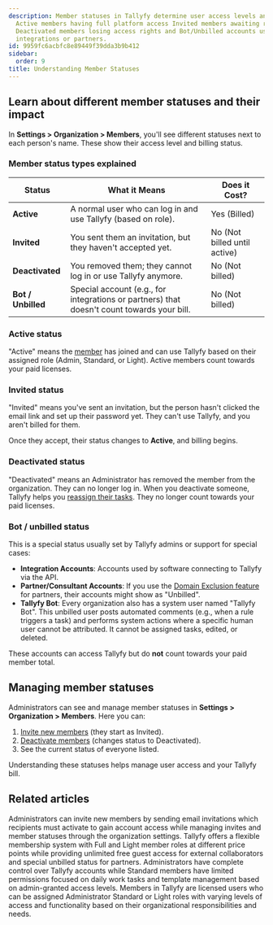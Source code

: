 ```yaml
---
description: Member statuses in Tallyfy determine user access levels and billing with
  Active members having full platform access Invited members awaiting registration
  Deactivated members losing access rights and Bot/Unbilled accounts used for special
  integrations or partners.
id: 9959fc6acbfc8e89449f39dda3b9b412
sidebar:
  order: 9
title: Understanding Member Statuses
---
```


## Learn about different member statuses and their impact

In **Settings > Organization > Members**, you'll see different statuses next to each person's name. These show their access level and billing status.

### Member status types explained

| Status             | What it Means                                                  | Does it Cost?              |
|--------------------|----------------------------------------------------------------|----------------------------|
| **Active**         | A normal user who can log in and use Tallyfy (based on role). | Yes (Billed)               |
| **Invited**        | You sent them an invitation, but they haven't accepted yet.      | No (Not billed until active) |
| **Deactivated**    | You removed them; they cannot log in or use Tallyfy anymore.   | No (Not billed)            |
| **Bot / Unbilled** | Special account (e.g., for integrations or partners) that doesn't count towards your bill. | No (Not billed)            |

### Active status

"Active" means the [member](/products/pro/documenting/members/) has joined and can use Tallyfy based on their assigned role (Admin, Standard, or Light). Active members count towards your paid licenses.

### Invited status

"Invited" means you've sent an invitation, but the person hasn't clicked the email link and set up their password yet. They can't use Tallyfy, and you aren't billed for them.

Once they accept, their status changes to **Active**, and billing begins.

### Deactivated status

"Deactivated" means an Administrator has removed the member from the organization. They can no longer log in. When you deactivate someone, Tallyfy helps you [reassign their tasks](/products/pro/settings/org-settings/how-can-i-remove-a-member-from-my-tallyfy-organization/). They no longer count towards your paid licenses.

### Bot / unbilled status

This is a special status usually set by Tallyfy admins or support for special cases:

*   **Integration Accounts**: Accounts used by software connecting to Tallyfy via the API.
*   **Partner/Consultant Accounts**: If you use the [Domain Exclusion feature](/products/pro/miscellaneous/how-can-i-become-a-tallyfy-partner/) for partners, their accounts might show as "Unbilled".
*   **Tallyfy Bot**: Every organization also has a system user named "Tallyfy Bot". This unbilled user posts automated comments (e.g., when a rule triggers a task) and performs system actions where a specific human user cannot be attributed. It cannot be assigned tasks, edited, or deleted.

These accounts can access Tallyfy but do **not** count towards your paid member total.

## Managing member statuses

Administrators can see and manage member statuses in **Settings > Organization > Members**. Here you can:

1.  [Invite new members](/products/pro/documenting/members/how-to-invite-and-activate-members-on-tallyfy/) (they start as Invited).
2.  [Deactivate members](/products/pro/settings/org-settings/how-can-i-remove-a-member-from-my-tallyfy-organization/) (changes status to Deactivated).
3.  See the current status of everyone listed.

Understanding these statuses helps manage user access and your Tallyfy bill.


## Related articles
<CardGrid>
<LinkTitleCard header="<b>Members > Invite and activate members</b>" href="/products/pro/documenting/members/how-to-invite-and-activate-members-on-tallyfy/" > Administrators can invite new members by sending email invitations which recipients must activate to gain account access while managing invites and member statuses through the organization settings. </LinkTitleCard>
<LinkTitleCard header="<b>Billing > Tallyfy's Account and Member Limits</b>" href="/products/pro/settings/billing/what-are-tallyfys-account-and-member-limits/" > Tallyfy offers a flexible membership system with Full and Light member roles at different price points while providing unlimited free guest access for external collaborators and special unbilled status for partners. </LinkTitleCard>
<LinkTitleCard header="<b>Members > Standard and Admin members</b>" href="/products/pro/documenting/members/standard-admin-members/" > Administrators have complete control over Tallyfy accounts while Standard members have limited permissions focused on daily work tasks and template management based on admin-granted access levels. </LinkTitleCard>
<LinkTitleCard header="<b>Documenting > Members</b>" href="/products/pro/documenting/members/" > Members in Tallyfy are licensed users who can be assigned Administrator Standard or Light roles with varying levels of access and functionality based on their organizational responsibilities and needs. </LinkTitleCard>
</CardGrid>